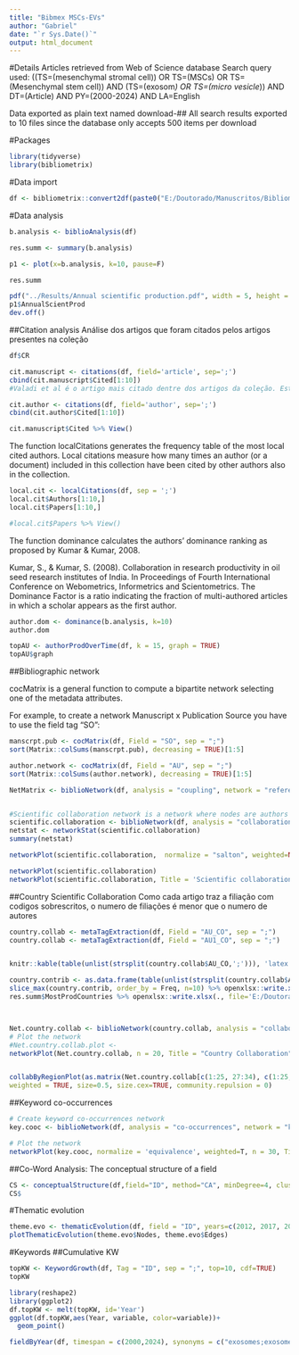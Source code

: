 ```yaml
---
title: "Bibmex MSCs-EVs"
author: "Gabriel"
date: "`r Sys.Date()`"
output: html_document
---
```


#Details
Articles retrieved from Web of Science database
Search query used:
  ((TS=(mesenchymal stromal cell)) OR TS=(MSCs) OR TS=(Mesenchymal stem cell)) AND (TS=(exosom*) OR TS=(micro vesicle*)) AND DT=(Article) AND PY=(2000-2024) AND LA=English

Data exported as plain text named download-##
  All search results exported to 10 files since the database only accepts 500 items per download
  
  
#Packages
```r
library(tidyverse)
library(bibliometrix)
```

#Data import
```r
df <- bibliometrix::convert2df(paste0("E:/Doutorado/Manuscritos/Bibliometrics/MSC-EVs/Data/", list.files("E:/Doutorado/Manuscritos/Bibliometrics/MSC-EVs/Data/")), dbsource = 'wos', format = 'plaintext')
```

#Data analysis
```r
b.analysis <- biblioAnalysis(df)

res.summ <- summary(b.analysis)

p1 <- plot(x=b.analysis, k=10, pause=F)

res.summ

pdf("../Results/Annual scientific production.pdf", width = 5, height = 4)
p1$AnnualScientProd
dev.off()

```

##Citation analysis
Análise dos artigos que foram citados pelos artigos presentes na coleção
```r
df$CR

cit.manuscript <- citations(df, field='article', sep=';')
cbind(cit.manuscript$Cited[1:10])
#Valadi et al é o artigo mais citado dentre dos artigos da coleção. Este artigo se refere a mecanismos de exossomos; não envolve MSCs e portanto não está presente na coleção.

cit.author <- citations(df, field='author', sep=';')
cbind(cit.author$Cited[1:10])

cit.manuscript$Cited %>% View()
```

The function localCitations generates the frequency table of the most local cited authors. Local citations measure how many times an author (or a document) included in this collection have been cited by other authors also in the collection.
```r
local.cit <- localCitations(df, sep = ';')
local.cit$Authors[1:10,]
local.cit$Papers[1:10,]

#local.cit$Papers %>% View()
```

The function dominance calculates the authors’ dominance ranking as proposed by Kumar & Kumar, 2008.

Kumar, S., & Kumar, S. (2008). Collaboration in research productivity in oil seed research institutes of India. In Proceedings of Fourth International Conference on Webometrics, Informetrics and Scientometrics.
The Dominance Factor is a ratio indicating the fraction of multi-authored articles in which a scholar appears as the first author.
```r
author.dom <- dominance(b.analysis, k=10)
author.dom
```

```r
topAU <- authorProdOverTime(df, k = 15, graph = TRUE)
topAU$graph
```


##Bibliographic network

cocMatrix is a general function to compute a bipartite network selecting one of the metadata attributes.

For example, to create a network Manuscript x Publication Source you have to use the field tag “SO”:
```r
manscrpt.pub <- cocMatrix(df, Field = "SO", sep = ";")
sort(Matrix::colSums(manscrpt.pub), decreasing = TRUE)[1:5]

author.network <- cocMatrix(df, Field = "AU", sep = ";")
sort(Matrix::colSums(author.network), decreasing = TRUE)[1:5]
```

```r
NetMatrix <- biblioNetwork(df, analysis = "coupling", network = "references", sep = ";")


#Scientific collaboration network is a network where nodes are authors and links are co-authorships as the latter is one of the most well-documented forms of scientific collaboration (Glanzel, 2004).
scientific.collaboration <- biblioNetwork(df, analysis = "collaboration", network = "authors", sep = ";")
netstat <- networkStat(scientific.collaboration)
summary(netstat)

networkPlot(scientific.collaboration,  normalize = "salton", weighted=NULL, n = 100, Title = "Scientific collaboration", type = "fruchterman", size=5,size.cex=T,remove.multiple=TRUE,labelsize=0.8,label.n=10,label.cex=F, )

networkPlot(scientific.collaboration)
networkPlot(scientific.collaboration, Title = 'Scientific collaboration', label.cex = F, n=50, halo = F, size = 5, remove.isolates = F, type = 'fruchterman')
```

##Country Scientific Collaboration
Como cada artigo traz a filiação com codigos sobrescritos, o numero de filiações é menor que o numero de autores
```r
country.collab <- metaTagExtraction(df, Field = "AU_CO", sep = ";")
country.collab <- metaTagExtraction(df, Field = "AU1_CO", sep = ";")


knitr::kable(table(unlist(strsplit(country.collab$AU_CO,';'))), 'latex')

country.contrib <- as.data.frame(table(unlist(strsplit(country.collab$AU_CO,';'))))
slice_max(country.contrib, order_by = Freq, n=10) %>% openxlsx::write.xlsx(., file='E:/Doutorado/Manuscritos/Bibliometrics/MSC-EVs/Results/Top10_contrib_countries.xlsx')
res.summ$MostProdCountries %>% openxlsx::write.xlsx(., file='E:/Doutorado/Manuscritos/Bibliometrics/MSC-EVs/Results/Top10_prod_countries.xlsx')



Net.country.collab <- biblioNetwork(country.collab, analysis = "collaboration", network = "countries", short = F)
# Plot the network
#Net.country.collab.plot <- 
networkPlot(Net.country.collab, n = 20, Title = "Country Collaboration", type = "circle", size=TRUE, remove.multiple=FALSE,labelsize=0.7, verbose=F)


collabByRegionPlot(as.matrix(Net.country.collab[c(1:25, 27:34), c(1:25, 27:34)]), edgesize = 4, label.cex = TRUE, labelsize=2.5,
weighted = TRUE, size=0.5, size.cex=TRUE, community.repulsion = 0)
```

##Keyword co-occurrences
```r
# Create keyword co-occurrences network
key.cooc <- biblioNetwork(df, analysis = "co-occurrences", network = "keywords", sep = ";")

# Plot the network
networkPlot(key.cooc, normalize = 'equivalence', weighted=T, n = 30, Title = "Keyword Co-occurrences", type = "fruchterman", size.cex = T, size = 25, edgesize = 5, label.cex = T, labelsize = 2)

```


##Co-Word Analysis: The conceptual structure of a field
```r
CS <- conceptualStructure(df,field="ID", method="CA", minDegree=4, clust=5, stemming=T, labelsize=10, documents=10)
CS$
```

#Thematic evolution
```r
theme.evo <- thematicEvolution(df, field = "ID", years=c(2012, 2017, 2021), stemming = T, minFreq = 5, synonyms = c("exosomes;exosome"), remove.terms = 'knee')
plotThematicEvolution(theme.evo$Nodes, theme.evo$Edges)
```

#Keywords
##Cumulative KW
```r
topKW <- KeywordGrowth(df, Tag = "ID", sep = ";", top=10, cdf=TRUE)
topKW

library(reshape2)
library(ggplot2)
df.topKW <- melt(topKW, id='Year')
ggplot(df.topKW,aes(Year, variable, color=variable))+
  geom_point()
```

```r
fieldByYear(df, timespan = c(2000,2024), synonyms = c("exosomes;exosome"))
```


